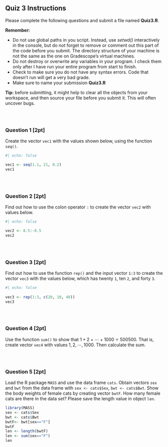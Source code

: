 ## Quiz 3 Instructions

Please complete the following questions and submit a file named **Quiz3.R**.

**Remember:**

<!-- -   Do not rename external data files or edit them in any way. In other words, don't modify *data.csv*. Your code won't work properly on my version of that data set, if you do. -->

-   Do not use global paths in you script. Instead, use *setwd()* interactively in the console, but do not forget to remove or comment out this part of the code before you submit. The directory structure of your machine is not the same as the one on Gradescope's virtual machines.
-   Do not destroy or overwrite any variables in your program. I check them only after I have run your entire program from start to finish.
-   Check to make sure you do not have any syntax errors. Code that doesn't run will get a very bad grade.
-   Make sure to name your submission **Quiz3.R**

**Tip:** before submitting, it might help to clear all the objects from your workspace, and then source your file before you submit it. This will often uncover bugs.

::: {style="height:30px;"}
:::

### Question 1 \[2pt\]

Create the vector `vec1` with the values shown below, using the function `seq()`.

```r
#| echo: false

vec1 <- seq(1.1, 21, 0.2)
vec1

```


::: {style="height:30px;"}
:::

### Question 2 \[2pt\]

Find out how to use the colon operator `:` to create the vector `vec2` with values below.

```r
#| echo: false

vec2 <- 8.5:-8.5
vec2
```


::: {style="height:30px;"}
:::

### Question 3 \[2pt\]

Find out how to use the function `rep()` and the input vector `1:3` to create the vector `vec3` with the values below, which has twenty `1`, ten `2`, and forty `3`.

```r
#| echo: false
 
vec3 <- rep(1:3, c(20, 10, 40))
vec3
```

::: {style="height:30px;"}
:::

### Question 4 \[2pt\]

Use the function `sum()` to show that $1 + 2 + \cdots + 1000 = 500500.$ That is, create vector `vec4` with values $1, 2, \cdots, 1000$. Then calculate the sum.

::: {style="height:30px;"}
:::

### Question 5 \[2pt\]

Load the R package `MASS` and use the data frame `cats`. Obtain vectors `sex` and `bwt` from the data frame with `sex <- cats$Sex`, `bwt <- cats$Bwt`. Show the body weights of female cats by creating vector `bwtF`. How many female cats are there in the data set? Please save the length value in object `len`.

```r


library(MASS)
sex <- cats$Sex
bwt <- cats$Bwt
bwtF<- bwt[sex=="F"]
bwtF
len <- length(bwtF)
len <- sum(sex=="F")
len
```
